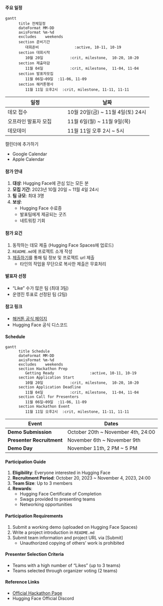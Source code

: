 ::: {.content-visible when-profile="korean"}
#### 주요 일정

```mermaid
gantt
      title 전체일정
      dateFormat MM-DD
      axisFormat %m-%d
      excludes    weekends
      section 준비기간
         대회준비                :active, 10-11, 10-19
      section 대회시작
         10월 20일            :crit, milestone,  10-20, 10-20
      section 제출마감
         11월 04일            :crit, milestone,  11-04, 11-04
      section 발표자모집
         11월 06일~09일  :11-06, 11-09
      section 해커톤행사
         11월 11일 오후2시  :crit, milestone, 11-11, 11-11
```

| 일정                         | 날짜                                     |
|-----------------------------|-----------------------------------------|
| 데모 접수                  | 10월 20일(금) ~ 11월 4일(토) 24시                  |
| 오프라인 발표자 모집            | 11월 6일(월) ~ 11월 9일(목) |
| 데모데이                    | 11월 11일 오후 2시 ~ 5시           |

캘린더에 추가하기

- Google Calendar
- Apple Calendar

#### 참가 안내

1. **대상**: Hugging Face에 관심 있는 모든 분
2. **모집 기간**: 2023년 10월 20일 ~ 11월 4일 24시
3. **팀 규모**: 최대 3명
4. **보상**: 
   - Hugging Face 수료증
   - 발표팀에게 제공되는 굿즈
   - 네트워킹 기회

#### 참가 요건

1. 동작하는 데모 제출 (Hugging Face Spaces에 업로드)
2. `README.md`에 프로젝트 소개 작성
3. [제출하기](../submit.qmd)를 통해 팀 정보 및 프로젝트 url 제출
   - 타인의 작업을 무단으로 복사한 제출은 무효처리

#### 발표자 선정

- "Like" 수가 많은 팀 (최대 3팀)
- 운영진 투표로 선정된 팀 (2팀)

#### 참고 링크

- [해커톤 공식 페이지](http://huggingface.co/huggingface-hackathon-korea)
- Hugging Face 공식 디스코드

:::
::: {.content-visible when-profile="english"}
#### Schedule
```mermaid
gantt
      title Schedule
      dateFormat MM-DD
      axisFormat %m-%d
      excludes    weekends
      section Hackathon Prep
         Getting Ready                :active, 10-11, 10-19
      section Application Start
         10월 20일            :crit, milestone,  10-20, 10-20
      section Application Deadline
         11월 04일            :crit, milestone,  11-04, 11-04
      section Call for Presenters
         11월 06일~09일  :11-06, 11-09
      section Hackathon Event
         11월 11일 오후2시  :crit, milestone, 11-11, 11-11
```

| Event | Dates |
| --- | --- |
| **Demo Submission** | October 20th ~ November 4th, 24:00 |
| **Presenter Recruitment** | November 6th ~ November 9th |
| **Demo Day** | November 11th, 2 PM ~ 5 PM |

#### Participation Guide

1. **Eligibility**: Everyone interested in Hugging Face
2. **Recruitment Period**: October 20, 2023 ~ November 4, 2023, 24:00
3. **Team Size**: Up to 3 members
4. **Rewards**: 
   - Hugging Face Certificate of Completion
   - Swags provided to presenting teams
   - Networking opportunities

#### Participation Requirements

1. Submit a working demo (uploaded on Hugging Face Spaces)
2. Write a project introduction in `README.md`
3. Submit team information and project URL via [Submit]
   - Unauthorized copying of others' work is prohibited

#### Presenter Selection Criteria

- Teams with a high number of "Likes" (up to 3 teams)
- Teams selected through organizer voting (2 teams)

#### Reference Links

- [Official Hackathon Page](http://huggingface.co/huggingface-hackathon-korea)
- Hugging Face Official Discord

:::
